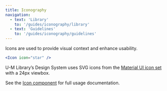 ```yaml
---
title: Iconography
navigation:
  - text: 'Library'
    to: '/guides/iconography/library'
  - text: 'Guidelines'
    to: '/guides/iconography/guidelines'
---
```



<Text lede>Icons are used to provide visual context and enhance usability.</Text>

```jsx live
<Icon icon="star" />
```

U-M Library’s Design System uses SVG icons from the [Material UI icon set](https://material.io/tools/icons/) with a 24px viewbox.

See the [Icon component](/components/icon/code) for full usage documentation.
